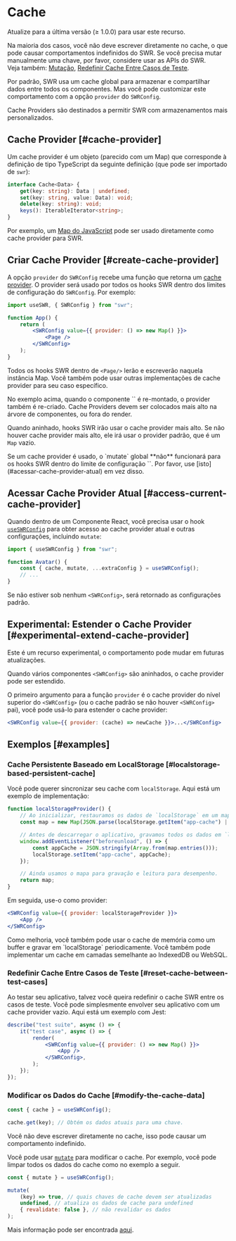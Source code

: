 
# Cache

<Callout>Atualize para a última versão (≥ 1.0.0) para usar este recurso.</Callout>

<Callout emoji="⚠️">

Na maioria dos casos, você não deve escrever diretamente no cache, o que pode causar comportamentos indefinidos do SWR.
Se você precisa mutar manualmente uma chave, por favor, considere usar as APIs do SWR.<br />
Veja também: [Mutação](/docs/mutation), [Redefinir Cache Entre Casos de Teste](#redefinir-cache-entre-casos-de-teste).

</Callout>

Por padrão, SWR usa um cache global para armazenar e compartilhar dados entre todos os componentes. Mas você pode customizar este comportamento com a opção `provider` do `SWRConfig`.

Cache Providers são destinados a permitir SWR com armazenamentos mais personalizados.

## Cache Provider [#cache-provider]

Um cache provider é um objeto (parecido com um Map) que corresponde à definição de tipo TypeScript da seguinte definição (que pode ser importado de `swr`):

```typescript
interface Cache<Data> {
    get(key: string): Data | undefined;
    set(key: string, value: Data): void;
    delete(key: string): void;
    keys(): IterableIterator<string>;
}
```

Por exemplo, um [Map do JavaScript](https://developer.mozilla.org/en-US/docs/Web/JavaScript/Reference/Global_Objects/Map) pode ser usado diretamente como cache provider para SWR.

## Criar Cache Provider [#create-cache-provider]

A opção `provider` do `SWRConfig` recebe uma função que retorna um [cache provider](#cache-provider). O provider será usado por todos os hooks SWR dentro dos limites de configuração do `SWRConfig`. Por exemplo:

```jsx
import useSWR, { SWRConfig } from "swr";

function App() {
    return (
        <SWRConfig value={{ provider: () => new Map() }}>
            <Page />
        </SWRConfig>
    );
}
```

Todos os hooks SWR dentro de `<Page/>` lerão e escreverão naquela instância Map. Você também pode usar outras implementações de cache provider para seu caso específico.

<Callout>
    No exemplo acima, quando o componente `<App />` é re-montado, o provider também é re-criado. Cache Providers devem ser colocados mais alto na árvore de
    componentes, ou fora do render.
</Callout>


<div className="my-8">
    <Cache />
</div>

Quando aninhado, hooks SWR irão usar o cache provider mais alto. Se não houver cache provider mais alto, ele irá usar o provider padrão, que é um `Map` vazio.

<Callout emoji="⚠️">
    Se um cache provider é usado, o `mutate` global **não** funcionará para os hooks SWR dentro do limite de configuração `<SWRConfig>`. Por favor, use [isto](#acessar-cache-provider-atual) em vez disso.
</Callout>

## Acessar Cache Provider Atual [#access-current-cache-provider]

Quando dentro de um Componente React, você precisa usar o hook [`useSWRConfig`](/docs/global-configuration#acesso-às-configurações-globais) para obter acesso ao cache provider atual e outras configurações, incluindo `mutate`:

```jsx
import { useSWRConfig } from "swr";

function Avatar() {
    const { cache, mutate, ...extraConfig } = useSWRConfig();
    // ...
}
```

Se não estiver sob nenhum `<SWRConfig>`, será retornado as configurações padrão.

## Experimental: Estender o Cache Provider [#experimental-extend-cache-provider]

<Callout emoji="🧪">Este é um recurso experimental, o comportamento pode mudar em futuras atualizações.</Callout>

Quando vários componentes `<SWRConfig>` são aninhados, o cache provider pode ser estendido.

O primeiro argumento para a função `provider` é o cache provider do nível superior do `<SWRConfig>` (ou o cache padrão se não houver `<SWRConfig>` pai), você pode usá-lo para estender o cache provider:

```jsx
<SWRConfig value={{ provider: (cache) => newCache }}>...</SWRConfig>
```

## Exemplos [#examples]

### Cache Persistente Baseado em LocalStorage [#localstorage-based-persistent-cache]

Você pode querer sincronizar seu cache com `localStorage`. Aqui está um exemplo de implementação:

```jsx
function localStorageProvider() {
    // Ao inicializar, restauramos os dados de `localStorage` em um mapa.
    const map = new Map(JSON.parse(localStorage.getItem("app-cache") || "[]"));

    // Antes de descarregar o aplicativo, gravamos todos os dados em `localStorage`.
    window.addEventListener("beforeunload", () => {
        const appCache = JSON.stringify(Array.from(map.entries()));
        localStorage.setItem("app-cache", appCache);
    });

    // Ainda usamos o mapa para gravação e leitura para desempenho.
    return map;
}
```

Em seguida, use-o como provider:

```jsx
<SWRConfig value={{ provider: localStorageProvider }}>
    <App />
</SWRConfig>
```

<Callout>
    Como melhoria, você também pode usar o cache de memória como um buffer e gravar em `localStorage` periodicamente. Você também pode implementar um cache em
    camadas semelhante ao IndexedDB ou WebSQL.
</Callout>

### Redefinir Cache Entre Casos de Teste [#reset-cache-between-test-cases]

Ao testar seu aplicativo, talvez você queira redefinir o cache SWR entre os casos de teste. Você pode simplesmente envolver seu aplicativo com um cache provider vazio. Aqui está um exemplo com Jest:

```jsx
describe("test suite", async () => {
    it("test case", async () => {
        render(
            <SWRConfig value={{ provider: () => new Map() }}>
                <App />
            </SWRConfig>,
        );
    });
});
```

### Modificar os Dados do Cache [#modify-the-cache-data]

```jsx
const { cache } = useSWRConfig();

cache.get(key); // Obtém os dados atuais para uma chave.
```

<Callout emoji="🚨" type="error">
    Você não deve escrever diretamente no cache, isso pode causar um comportamento indefinido.
</Callout>

Você pode usar [`mutate`](/docs/mutation) para modificar o cache. Por exemplo, você pode limpar todos os dados do cache como no exemplo a seguir.

```jsx
const { mutate } = useSWRConfig();

mutate(
    (key) => true, // quais chaves de cache devem ser atualizadas
    undefined, // atualiza os dados de cache para undefined
    { revalidate: false }, // não revalidar os dados
);
```

Mais informação pode ser encontrada [aqui](/docs/arguments#multiple-arguments).
